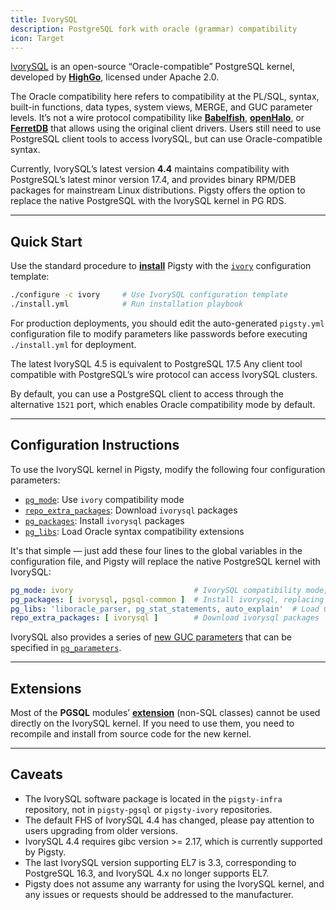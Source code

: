 ```yaml
---
title: IvorySQL
description: PostgreSQL fork with oracle (grammar) compatibility
icon: Target
---
```



[IvorySQL](https://www.ivorysql.org/) is an open-source “Oracle-compatible” PostgreSQL kernel, developed by [**HighGo**](https://www.highgo.com/), licensed under Apache 2.0.

The Oracle compatibility here refers to compatibility at the PL/SQL, syntax, built-in functions, data types, system views, MERGE, and GUC parameter levels. It’s not a wire protocol compatibility like [**Babelfish**](/pgsql/kernel/babelfish), [**openHalo**](/pgsql/kernel/openhalo/), or [**FerretDB**](/ferret/) that allows using the original client drivers. Users still need to use PostgreSQL client tools to access IvorySQL, but can use Oracle-compatible syntax.


Currently, IvorySQL’s latest version **4.4** maintains compatibility with PostgreSQL’s latest minor version 17.4, and provides binary RPM/DEB packages for mainstream Linux distributions. Pigsty offers the option to replace the native PostgreSQL with the IvorySQL kernel in PG RDS.

------

## Quick Start

Use the standard procedure to [**install**](/install/start) Pigsty with the [`ivory`](https://github.com/pgsty/pigsty/blob/main/conf/ivory.yml) configuration template:

```bash
./configure -c ivory     # Use IvorySQL configuration template
./install.yml            # Run installation playbook
```

For production deployments, you should edit the auto-generated `pigsty.yml` configuration file to modify parameters like passwords before executing `./install.yml` for deployment.


The latest IvorySQL 4.5 is equivalent to PostgreSQL 17.5 Any client tool compatible with PostgreSQL’s wire protocol can access IvorySQL clusters.

By default, you can use a PostgreSQL client to access through the alternative `1521` port, which enables Oracle compatibility mode by default.


------

## Configuration Instructions

To use the IvorySQL kernel in Pigsty, modify the following four configuration parameters:

- [`pg_mode`](/pgsql/param/#pg_mode): Use `ivory` compatibility mode
- [`repo_extra_packages`](/pgsql/param/#pg_mode): Download `ivorysql` packages
- [`pg_packages`](/pgsql/param/#pg_mode): Install `ivorysql` packages
- [`pg_libs`](/pgsql/param/#pg_mode): Load Oracle syntax compatibility extensions

It's that simple — just add these four lines to the global variables in the configuration file, and Pigsty will replace the native PostgreSQL kernel with IvorySQL:

```yaml
pg_mode: ivory                           # IvorySQL compatibility mode, uses IvorySQL binaries
pg_packages: [ ivorysql, pgsql-common ]  # Install ivorysql, replacing pgsql-main kernel
pg_libs: 'liboracle_parser, pg_stat_statements, auto_explain'  # Load Oracle compatibility extensions
repo_extra_packages: [ ivorysql ]        # Download ivorysql packages
```

IvorySQL also provides a series of [new GUC parameters](https://docs.ivorysql.org/cn/ivorysql-doc/v4.4/v4.4/15#新增变量目前) that can be specified in [`pg_parameters`](/pgsql/param/#pg_parameters).

------

## Extensions

Most of the **PGSQL** modules’ [**extension**](/ext/list/) (non-SQL classes) cannot be used directly on the IvorySQL kernel.
If you need to use them, you need to recompile and install from source code for the new kernel.


------

## Caveats

- The IvorySQL software package is located in the `pigsty-infra` repository, not in `pigsty-pgsql` or `pigsty-ivory` repositories.
- The default FHS of IvorySQL 4.4 has changed, please pay attention to users upgrading from older versions.
- IvorySQL 4.4 requires gibc version >= 2.17, which is currently supported by Pigsty.
- The last IvorySQL version supporting EL7 is 3.3, corresponding to PostgreSQL 16.3, and IvorySQL 4.x no longer supports EL7.
- Pigsty does not assume any warranty for using the IvorySQL kernel, and any issues or requests should be addressed to the manufacturer.